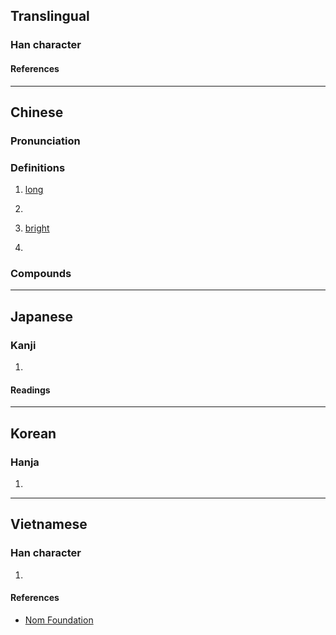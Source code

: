 {{also|昹|暢|㫤}}
{{character info}}
==Translingual==

===Han character===
{{Han char|rn=72|rad=日|as=05|sn=9|four=36230|canj=IEA|ids=⿺永日}}

====References====
{{Han ref|kx=0494.080|dkj=13867|dj=0858.140|hdz=21503.130|uh=6636}}

----

==Chinese==
{{zh-forms|alt=㫤}}

===Pronunciation===
{{zh-pron
|m=chǎng
|c=cong2
|mn=qz,xm:chhióng/zz:chhiáng
|mc=y
|oc=y
|ma=
|cat=a
}}

===Definitions===
{{zh-hanzi}}

# {{lb|zh|literary|of [[daytime]]}} [[long]]
# {{zh-alt-form|暢}}
# {{zh-o}} [[bright]]
# {{surname|zh}}

===Compounds===
{{zh-der|雅昶:smooth and elegant}}

----

==Japanese==

===Kanji===
{{ja-kanji|grade=|rs=日05}}

# {{rfdef|ja|sort=日05}}

====Readings====
{{ja-readings
|goon=ちょう<ちやう
|kanon=ちょう<ちやう
|kun=なが-い, とお-る, のび-る
|nanori=あきら, いたる, さかん, とおる, のぶ, ひさし
}}

----

==Korean==

===Hanja===
{{ko-hanja|창}}

# {{rfdef|ko|sort=日05}}

----

==Vietnamese==

===Han character===
{{vi-readings|rs=日05|reading=sưởng}}

# {{rfdef|vi|sort=日05}}

====References====
* [http://nomfoundation.org/common/nom_details.php?codepoint=6636 Nom Foundation]